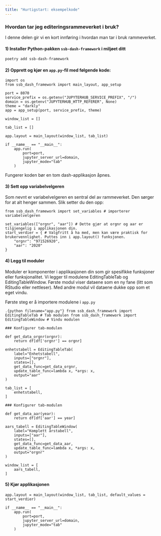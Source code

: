 ```yaml
---
title: "Hurtigstart: eksempelkode"
--- 
```


### Hvordan tar jeg editeringsrammeverket i bruk?

I denne delen gir vi en kort innføring i hvordan man tar i bruk rammeverket.

#### 1) Installer Python-pakken `ssb-dash-framework` i miljøet ditt

```.bash
poetry add ssb-dash-framework
```

#### 2) Opprett og kjør en `app.py`-fil med følgende kode:

```.python
import os
from ssb_dash_framework import main_layout, app_setup

port = 8070
service_prefix = os.getenv("JUPYTERHUB_SERVICE_PREFIX", "/")
domain = os.getenv("JUPYTERHUB_HTTP_REFERER", None)
theme = "darkly"
app = app_setup(port, service_prefix, theme)

window_list = []

tab_list = []

app.layout = main_layout(window_list, tab_list)

if __name__ == "__main__":
    app.run(
        port=port,
        jupyter_server_url=domain,
        jupyter_mode="tab"
    )
```

Fungerer koden bør en tom dash-applikasjon åpnes.


#### 3) Sett opp variabelvelgeren

Som nevnt er variabelvelgeren en sentral del av rammeverket. Den sørger for at alt henger sammen. Slik setter du den opp:

```.python
from ssb_dash_framework import set_variables # importerer variabelvelgeren

set_variables(["orgnr", "aar"]) # Dette gjør at orgnr og aar er tilgjengelig i applikasjonen din.
start_verdier = { # Valgfritt å ha med, men kan være praktisk for brukervennlighet. Puttes inn i app.layout() funksjonen.
    "orgnr": "971526920",
    "aar": "2020"
}
```

#### 4) Legg til moduler

Moduler er komponenter i applikasjonen din som gir spesifikke funksjoner eller funksjonalitet. Vi legger til modulene EditingTableTab og EditingTableWindow. Første modul viser dataene som en ny fane (litt som RStudio eller nettleser). Med andre modul vil dataene dukke opp som et eget vindu.

Første steg er å importere modulene i `app.py`

```.{python filename="app.py"}
from ssb_dash_framework import EditingTableTab # Tab modulen
from ssb_dash_framework import EditingTableWindow # Vindu modulen
```

```.python

### Konfigurer tab-modulen

def get_data_orgnr(orgnr):
    return df[df['orgnr'] == orgnr]

enhetstabell = EditingTableTab(
    label="Enhetstabell",
    inputs=["orgnr"],
    states=[],
    get_data_func=get_data_orgnr,
    update_table_func=lambda x, *args: x,
    output="aar"
)

tab_list = [
    enhetstabell,
]

### Konfigurer tab-modulen

def get_data_aar(year):
    return df[df['aar'] == year]

aars_tabell = EditingTableWindow(
    label="Komplett årstabell",
    inputs=["aar"],
    states=[],
    get_data_func=get_data_aar,
    update_table_func=lambda x, *args: x,
    output="orgnr"
)

window_list = [
    aars_tabell,
]
```

#### 5) Kjør applikasjonen


```.python

app.layout = main_layout(window_list, tab_list, default_values = start_verdier)

if __name__ == "__main__":
    app.run(
        port=port,
        jupyter_server_url=domain,
        jupyter_mode="tab"
    )
```